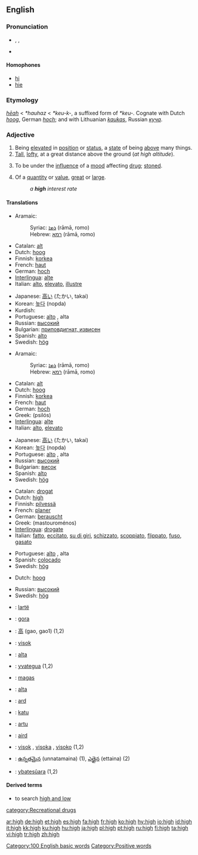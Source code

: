 {{wikipedia}}
==English==
{{rank|herself|year|dear|296|high|above|received|read}}

===Pronunciation===
*{{enPR|hī}}, {{IPA|/haɪ/}}, {{SAMPA|/haI/}}
*{{audio|en-us-high.ogg|Audio (US)}}
*:{{rhymes|aɪ}}

====Homophones====
*[[hi]]
*[[hie]]

===Etymology===
{{OE.}} ''[[heah|hēah]]'' < {{Ger.}} ''*hauhaz'' < {{IE.}} ''*keu-k-'', a suffixed form of ''*keu-''. Cognate with Dutch ''[[hoog]]'', German ''[[hoch]]''; and with Lithuanian ''[[kaukas]]'', Russian ''[[куча]]''.

===Adjective===
{{en-adj|higher|highest}}

# Being [[elevated]] in [[position]] or [[status]], a [[state]] of being [[above]] many things.
# [[tall|Tall]], [[lofty]], at a great distance above the ground (''at high altitude'').
# {{slang}} To be under the [[influence]] of a [[mood]] affecting [[drug]]; [[stoned]].<!--wikisaurus?-->
# Of a [[quantity]] or [[value]], [[great]] or [[large]].
#:''a '''high''' interest rate''

====Translations====
{{trans-top|elevated}}
*Aramaic:
*:Syriac: [[ܪܡܐ]] (rāmā, romo) {{c}}
*:Hebrew: [[רמא]] (rāmā, romo) {{c}}
*Catalan: [[alt]]
*Dutch: [[hoog]]
*Finnish: [[korkea]] 
*French: [[haut]]
*German: [[hoch]] 
*[[Interlingua]]: [[alte]]
*Italian: [[alto]], [[elevato]], [[illustre]]
{{trans-mid}}
*Japanese: [[高い]] (たかい, takai)
*Korean: [[높다]] (nopda)
*Kurdish: {{KUchar|[[به‌رز]]}}
*Portuguese: [[alto]] {{m}}, alta {{f}}
*Russian: [[высокий]] {{m}}
*Bulgarian: [[приповдигнат, извисен]]
*Spanish: [[alto]]
*Swedish: [[hög]]
{{trans-bottom}}

{{trans-top|tall, lofty}}
*Aramaic:
*:Syriac: [[ܪܡܐ]] (rāmā, romo) {{c}}
*:Hebrew: [[רמא]] (rāmā, romo) {{c}}
*Catalan: [[alt]]
*Dutch: [[hoog]]
*Finnish: [[korkea]] 
*French: [[haut]]
*German: [[hoch]] 
*Greek: {{t|el|ψηλός|m|}} (psilós)
*[[Interlingua]]: [[alte]]
*Italian: [[alto]], [[elevato]]
{{trans-mid}}
*Japanese: [[高い]] (たかい, takai)
*Korean: [[높다]] (nopda)
*Portuguese: [[alto]] {{m}}, alta {{f}}
*Russian: [[высокий]] {{m}}
*Bulgarian: [[висок]]
*Spanish: [[alto]]
*Swedish: [[hög]]
{{trans-bottom}}

{{trans-top|slang: stoned}}
*Catalan: [[drogat]]
*Dutch: [[high]]
*Finnish: [[pilvessä]] 
*French: [[planer]] 
*German: [[berauscht]]
*Greek: {{t|el|μαστουρωμένος|m|}} (mastouroménos)
*[[Interlingua]]: [[drogate]]
*Italian: [[fatto]], [[eccitato]], [[su di giri]], [[schizzato]], [[scoppiato]], [[flippato]], [[fuso]], [[gasato]]
{{trans-mid}}
*Portuguese: [[alto]] {{m}}, alta {{f}}
*Spanish: [[colocado]]
*Swedish: [[hög]] 
{{trans-bottom}}

{{trans-top|great or large quantity}}
*Dutch: [[hoog]]
{{trans-mid}}
*Russian: [[высокий]] {{m}}
*Swedish: [[hög]]
{{trans-bottom}}

{{checktrans}}
{{trans-top|Translations to be checked}}
*{{ttbc|Albanian}}: [[lartë]]
*{{ttbc|Basque}}: [[gora]]
*{{ttbc|Chinese}}: [[高]] (gao, gao1) (1,2)
*{{ttbc|Croatian}}: [[visok]]
*{{ttbc|Esperanto}}: [[alta]]
*{{ttbc|Guaraní}}: [[yvategua]] (1,2)
*{{ttbc|Hungarian}}: [[magas]]
*{{ttbc|Ido}}: [[alta]]
*{{ttbc|Irish}}: [[ard]]
{{trans-mid}}
*{{ttbc|Pitjantjatjara}}: [[katu]]
*{{ttbc|Sardinian}}: [[artu]]
*{{ttbc|Scottish Gaelic}}: [[aird]]
*{{ttbc|Slovene}}: [[visok]] {{m}}, [[visoka]] {{f}}, [[visoko]] {{n}} (1,2)
*{{ttbc|Telugu}}: [[ఉన్నతమైన]] (unnatamaina) (1), [[ఎత్తైన]] (ettaina) (2)
*{{ttbc|Tupinambá}}: [[ybatesûara]] (1,2)
{{trans-bottom}}

====Derived terms====
*to search [[high and low]]

[[Category:100 English basic words]]
[[Category:Positive words]]
[[category:Recreational drugs]]

[[ar:high]]
[[de:high]]
[[et:high]]
[[es:high]]
[[fa:high]]
[[fr:high]]
[[ko:high]]
[[hy:high]]
[[io:high]]
[[id:high]]
[[it:high]]
[[kk:high]]
[[ku:high]]
[[hu:high]]
[[ja:high]]
[[pl:high]]
[[pt:high]]
[[ru:high]]
[[fi:high]]
[[ta:high]]
[[vi:high]]
[[tr:high]]
[[zh:high]]